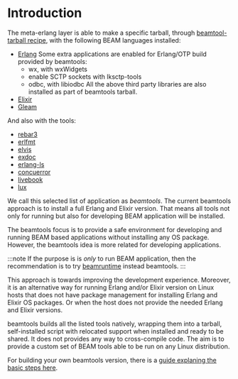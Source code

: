 # Introduction

The meta-erlang layer is able to make a specific tarball, through [beamtool-tarball recipe](https://github.com/meta-erlang/meta-erlang/blob/master/recipes-core/meta/beamtools-tarball.bb), with the following
BEAM languages installed:

- [Erlang](https://elixir-lang.org/)
  Some extra applications are enabled for Erlang/OTP build provided by beamtools:
    * wx, with wxWidgets
    * enable SCTP sockets with lksctp-tools
    * odbc, with libiodbc
  All the above third party libraries are also installed as part of beamtools tarball.
- [Elixir](https://elixir-lang.org/)
- [Gleam](https://gleam.run/)

And also with the tools:

- [rebar3](http://rebar3.org/)
- [erlfmt](https://github.com/WhatsApp/erlfmt)
- [elvis](https://github.com/inaka/elvis)
- [exdoc](https://github.com/elixir-lang/ex_doc)
- [erlang-ls](https://github.com/erlang-ls/erlang_ls)
- [concuerror](https://concuerror.com/)
- [livebook](https://livebook.dev/)
- [lux](https://github.com/hawk/lux/)

We call this selected list of application as _beamtools_. The current beamtools approach is to install a full Erlang and Elixir version. That means all tools not only for running but
also for developing BEAM application will be installed.

The beamtools focus is to provide a safe environment for developing and running BEAM based applications without installing any OS package. However, the beamtools idea is more related for developing applications.

<!-- prettier-ignore-start -->
:::note
If the purpose is is *only* to run BEAM application, then the recommendation is to try [beamruntime](/beamruntime/intro) instead beamtools.
:::
<!-- prettier-ignore-end -->

This approach is towards improving the development experience. Moreover, it is an alternative way for running Erlang and/or Elixir version on Linux hosts
that does not have package management for installing Erlang and Elixir OS packages. 
Or when the host does not provide the needed Erlang and Elixir versions.

beamtools builds all the listed tools natively, wrapping them into a tarball,
self-installed script with relocated support when installed and ready to be shared. It does not provides
any way to cross-compile code. The aim is to provide a custom set of BEAM tools
able to be run on any Linux distribution.

For building your own beamtools version, there is a [guide explaning the basic steps here](/docs/master/guides/guides-beamtools/).
